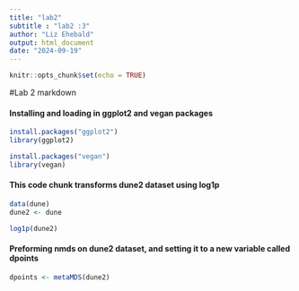 ```yaml
---
title: "lab2"
subtitle : "lab2 :3" 
author: "Liz Ehebald"
output: html_document
date: "2024-09-19"
---
```


```r
knitr::opts_chunk$set(echo = TRUE)
```

#Lab 2 markdown

#### Installing and loading in ggplot2 and vegan packages
```r
install.packages("ggplot2")
library(ggplot2)

install.packages("vegan")
library(vegan)

```


#### This code chunk transforms dune2 dataset using log1p
```r

data(dune)
dune2 <- dune

log1p(dune2)


```


#### Preforming nmds on dune2 dataset, and setting it to a new variable called dpoints
```r
dpoints <- metaMDS(dune2)

```




